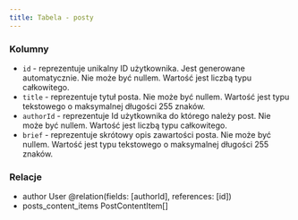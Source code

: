 ```yaml
---
title: Tabela - posty
---
```


### Kolumny

- `id` - reprezentuje unikalny ID użytkownika. Jest generowane automatycznie. Nie może być nullem. Wartość jest liczbą typu całkowitego.
- `title` - reprezentuje tytuł posta. Nie może być nullem. Wartość jest typu tekstowego o maksymalnej długości 255 znaków.
- `authorId` - reprezentuje Id użytkownika do którego należy post. Nie może być nullem. Wartość jest liczbą typu całkowitego.
- `brief` - reprezentuje skrótowy opis zawartości posta. Nie może być nullem. Wartość jest typu tekstowego o maksymalnej długości 255 znaków.

### Relacje

- author User @relation(fields: [authorId], references: [id])
- posts_content_items PostContentItem[]

